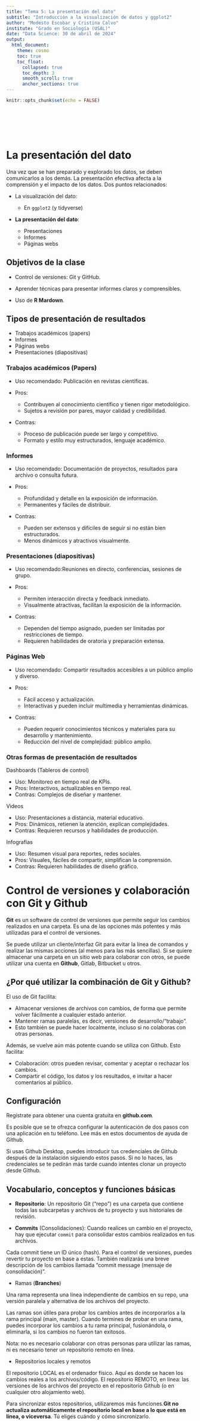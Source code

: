 ```yaml
---
title: "Tema 5: La presentación del dato"
subtitle: "Introducción a la visualización de datos y ggplot2"
author: "Modesto Escobar y Cristina Calvo"
institute: "Grado en Sociología (USAL)"
date: "Data Science: 30 de abril de 2024"
output:
  html_document:
    theme: cosmo
    toc: true
    toc_float:
      collapsed: true
      toc_depth: 3
      smooth_scroll: true 
      anchor_sections: true
---
```


```r
knitr::opts_chunk$set(echo = FALSE)
```

```{=html}
<style>
body {
  padding-top: 200px; 
}

.header-banner {
  position: fixed;
  top: 0;
  left: 0;
  width: 100%; 
  height: 100px; 
  background-image: url(images/bannerDS.jpeg);
  background-size: cover;
  background-position: center;
  z-index: 1000; 
}
</style>
```


<br>
<br>
<br>
<br>

# La presentación del dato

Una vez que se han preparado y explorado los datos, se deben comunicarlos a los demás. La presentación efectiva afecta a la comprensión y el impacto de los datos. Dos puntos relacionados:

  - La visualización del dato:
    
    - En `ggplot2` (y tidyverse)

  - **La presentación del dato**:
  
    - Presentaciones
    - Informes
    - Páginas webs

## Objetivos de la clase

  - Control de versiones: Git y GitHub.

   - Aprender técnicas para presentar informes claros y comprensibles.
   - Uso de **R Mardown**. 

## Tipos de presentación de resultados

  - Trabajos académicos (papers)
  - Informes
  - Páginas webs
  - Presentaciones (diapositivas)
    

### Trabajos académicos (Papers)

- Uso recomendado: Publicación en revistas científicas.
- Pros:

  - Contribuyen al conocimiento científico y tienen rigor metodológico.
  - Sujetos a revisión por pares, mayor calidad y credibilidad.

- Contras:

  - Proceso de publicación puede ser largo y competitivo.
  - Formato y estilo muy estructurados, lenguaje académico.

### Informes

- Uso recomendado: Documentación de proyectos, resultados para archivo o consulta futura.
- Pros:

  - Profundidad y detalle en la exposición de información.
  - Permanentes y fáciles de distribuir.

- Contras:

  - Pueden ser extensos y difíciles de seguir si no están bien estructurados.
  - Menos dinámicos y atractivos visualmente.
  
### Presentaciones (diapositivas)

- Uso recomendado:Reuniones en directo, conferencias, sesiones de grupo.
- Pros:

  - Permiten interacción directa y feedback inmediato.
  - Visualmente atractivas, facilitan la exposición de la información.

- Contras:

  - Dependen del tiempo asignado, pueden ser limitadas por restricciones de tiempo.
  - Requieren habilidades de oratoria y preparación extensa.

### Páginas Web

- Uso recomendado: Compartir resultados accesibles a un público amplio y diverso.
- Pros:

  - Fácil acceso y actualización.
  - Interactivas y pueden incluir multimedia y herramientas dinámicas.

- Contras:
  - Pueden requerir conocimientos técnicos y materiales para su desarrollo y mantenimiento.
  - Reducción del nivel de complejidad: público amplio.


### Otras formas de presentación de resultados

Dashboards (Tableros de control)

- Uso: Monitoreo en tiempo real de KPIs.
- Pros: Interactivos, actualizables en tiempo real.
- Contras: Complejos de diseñar y mantener.

Videos

- Uso: Presentaciones a distancia, material educativo.
- Pros: Dinámicos, retienen la atención, explican complejidades.
- Contras: Requieren recursos y habilidades de producción.

Infografías

- Uso: Resumen visual para reportes, redes sociales.
- Pros: Visuales, fáciles de compartir, simplifican la comprensión.
- Contras: Requieren habilidades de diseño gráfico.

# Control de versiones y colaboración con Git y Github

**Git** es un software de control de versiones que permite seguir los cambios realizados en una carpeta. Es una de las opciones más potentes y más utilizadas para el control de versiones.

Se puede utilizar un cliente/interfaz Git para evitar la línea de comandos y realizar las mismas acciones (al menos para las más sencillas). Si se quiere almacenar una carpeta en un sitio web para colaborar con otros, se puede utilizar una cuenta en **Github**, Gitlab, Bitbucket u otros.

## ¿Por qué utilizar la combinación de Git y Github?

El uso de Git facilita:

- Almacenar versiones de archivos con cambios, de forma que permite volver fácilmente a cualquier estado anterior.
- Mantener ramas paralelas, es decir, versiones de desarrollo/“trabajo”.
- Esto también se puede hacer localmente, incluso si no colaboras con otras personas.

Además, se vuelve aún más potente cuando se utiliza con Github. Esto facilita:

- Colaboración: otros pueden revisar, comentar y aceptar o rechazar los cambios.
- Compartir el código, los datos y los resultados, e invitar a hacer comentarios al público.

## Configuración

Regístrate para obtener una cuenta gratuita en **github.com**.

Es posible que se te ofrezca configurar la autenticación de dos pasos con una aplicación en tu teléfono. Lee más en estos documentos de ayuda de Github.

Si usas Github Desktop, puedes introducir tus credenciales de Github después de la instalación siguiendo estos pasos. Si no lo haces, las credenciales se te pedirán más tarde cuando intentes clonar un proyecto desde Github.

## Vocabulario, conceptos y funciones básicas

- **Repositorio**: Un repositorio Git (“repo”) es una carpeta que contiene todas las subcarpetas y archivos de tu proyecto y sus historiales de revisión. 

- **Commits** (Consolidaciones): Cuando realices un cambio en el proyecto, hay que ejecutar `commit` para consolidar estos cambios realizados en tus archivos. 

Cada commit tiene un ID único (hash). Para el control de versiones, puedes revertir tu proyecto en base a estas. También realizarás una breve descripción de los cambios llamada “commit message (mensaje de consolidación)”. 

- Ramas (**Branches**)

Una rama representa una línea independiente de cambios en su repo, una versión paralela y alternativa de los archivos del proyecto.

Las ramas son útiles para probar los cambios antes de incorporarlos a la rama principal (main, master). Cuando termines de probar en una rama, puedes incorporar los cambios a tu rama principal, fusionándola, o eliminarla, si los cambios no fueron tan exitosos.

Nota: no es necesario colaborar con otras personas para utilizar las ramas, ni es necesario tener un repositorio remoto en línea.

- Repositorios locales y remotos

El repositorio LOCAL es el ordenador físico. Aquí es donde se hacen los cambios reales a los archivos/código. El repositorio REMOTO, en línea: las versiones de los archivos del proyecto en el repositorio Github (o en cualquier otro alojamiento web).

Para sincronizar estos repositorios, utilizaremos más funciones.**Git no actualiza automáticamente el repositorio local en base a lo que está en línea, o viceversa**. Tú eliges cuándo y cómo sincronizarlo.

## Crear un nuevo repositorio en Github

Para crear un nuevo repositorio, entra en Github y busca el botón verde para crear un nuevo repositorio. Este repositorio, ahora vacío, puede ser clonado localmente en tu ordenador.

- Debes elegir si quieres que tu repositorio sea público (visible para todo el mundo en Internet) o privado (sólo visible para aquellos con permiso). 
  
## Nuevo repositorio de Github a partir de un proyecto R existente

Un escenario alternativo de configuración es que ya tengas un proyecto R con contenido, y quieras crear un repositorio Github para él.

- Crea un nuevo repositorio de Github vacío para el proyecto

- Clona este repositorio localmente

- Copia todo el contenido de tu proyecto R preexistente (códigos, datos, etc.) en este nuevo repositorio local vacío.

- Abre tu nuevo proyecto en RStudio, y ve al panel Git. Los nuevos archivos deberían registrarse como cambios de archivo, ahora rastreados por Git. Por lo tanto, puedes agrupar estos cambios bajo un commit y push a Github. Una vez hecho push, el repositorio en Github reflejará todos los archivos.

## Clonar desde un repositorio de Github

Puedes clonar un repositorio de Github existente para crear un nuevo proyecto R local en tu ordenador.

El repositorio de Github puede ser uno que ya existe y tiene contenido, o puede ser un repositorio vacío que acabas de crear. En este último caso, básicamente estás creando el repositorio de Github y el proyecto local de R al mismo tiempo (ver las instrucciones anteriores).

Paso 1: Navega en Github hasta el repositorio, clica en el botón verde “Code” y copia la HTTPS clon URL

Paso 2: En RStudio, inicia un nuevo proyecto R clicando en File>New project > Version control > Git) (Archivo > Nuevo proyecto > Control de versiones > Git)

  - Cuando te pida la “URL del repositorio”, pega la URL HTTPS de Github

  - Asigna al proyecto R un nombre corto e informativo

  - Elige dónde se guardará el nuevo proyecto R localmente

  - Marca “Abrir en una nueva sesión” y selecciona en “Crear proyecto”.
  
### Ejemplo práctico: clonar el repositorio de la clase

Entra en https://github.com/cristinacalvolopez/DataScience24 y sigue las instrucciones.
  
## Control de versiones en RStudio: la pestaña “Git”.

\center ![](images/Git_console.png)

- **Botón commit** para consolidar los cambios del archivo guardado en local (se abrirá una nueva ventana para añadir la descripción y confirmarlo)

- **Flecha azul pull** (descarga los cambios realizados en la versión remota/Github de esa rama y actualiza tu versión local de la rama)

- **Flecha verde push** (enviar cualquier commits/cambio de tu versión local de la rama y actualiza la versión remota/Github de esa rama)

## Flujo de trabajo Git + Github

- Asegúrate de que tu repositorio local está actualizado.
- Trabaja localmente, haz uno o varios commits a una rama separada.
- Actualiza la versión remota de la rama con tus cambios (push).
- Fusiona con la rama principal.

\center ![](images/GitHub-Flow.png)


# RMarkdown

[**R Markdown**](https://es.r4ds.hadley.nz/r-markdown.html) es una herramienta ampliamente utilizada para crear documentos de salida automatizados y reproducibles. Es la implementación de [**Markdown**](https://es.wikipedia.org/wiki/Markdown) en R, el cual es un lenguaje de marcado ligero, que permite configurar formatos de texto en forma básica siendo fácil de editar y fácil de leer.


## Rmarkdown

Un script de R Markdown intercala código R y texto de tal manera que el script se convierte en el documento de salida. Puede crear un documento completo con formato, incluyendo texto narrativo (el texto puede ser dinámico y cambiar en función de sus datos), tablas, figuras, viñetas/números, bibliografías, etc.

Un archivo R Markdown (.Rmd) se puede exportar a [múltiples formatos](https://rmarkdown.rstudio.com/formats.html) y estos se incrementan aún más con el apoyo de otros paquetes: [html](https://bookdown.org/yihui/rmarkdown/html-document.html), [pdf](https://bookdown.org/yihui/rmarkdown/pdf-document.html), [word](https://bookdown.org/yihui/rmarkdown/word-document.html), [notebook](https://bookdown.org/yihui/rmarkdown/notebook.html), [presentaciones](https://bookdown.org/yihui/rmarkdown/presentations.html) ([xaringan](https://bookdown.org/yihui/rmarkdown/xaringan.html), [ioslides](https://bookdown.org/yihui/rmarkdown/ioslides-presentation.html), [revealjs](https://bookdown.org/yihui/rmarkdown/revealjs.html)), [dashboard](https://rmarkdown.rstudio.com/flexdashboard/), [libros](https://bookdown.org/), [páginas web](https://bookdown.org/yihui/blogdown/), [shiny apps](https://rmarkdown.rstudio.com/authoring_shiny.html%2F), [pósteres](https://github.com/brentthorne/posterdown), etc.
]]

## Primeros pasos con R Mardown: Instalación

Para crear una salida de R Markdown, necesitas tener instalado lo siguiente:

- El paquete `rmarkdown` (knitr también se instalará automáticamente)
- `Pandoc`, que debería venir instalado con RStudio.
- Si se quiere generar una salida en PDF, necesitarás instalar `LaTeX.` Instalación en: `TinyTeX` (https://yihui.name/tinytex/)https://yihui.name/tinytex/).

```r
pacman::p_load(tinytex)     
tinytex::install_tinytex()
install.packages("rmarkdown")
```

## Generar un archivo `Rmarkdown`

1. Ir a File -> New File -> R Markdown...
2. En la sección de `Document` indicar el título y nombre de autor (esto se puede modificar luego).
3. Guardar el archivo `.Rmd`
4. Con la opción de `Knit` se puede generar un archivo **hmtl**.

```r
knitr::include_graphics("images/new_rmarkdown_1.png", dpi = 600)
```

\center 

```r
knitr::include_graphics("images/new_rmarkdown_2.png", dpi = 600)
```

### Sobre el directorio de trabajo

El directorio de trabajo de un archivo markdown es el lugar donde se guarda el propio archivo Rmd. 

- Si el proyecto R está dentro de "~/Documents/projectX" y el archivo Rmd en una subcarpeta ("~/Documents/projectX/markdownfiles/markdown.Rmd"), el código read.csv("data.csv") dentro del markdown buscará un archivo csv en la carpeta "markdownfiles", y no en la carpeta raíz del proyecto.
- Para referirse a archivos en otro lugar, usa la ruta completa del archivo. Ten en cuenta que no se recomienda el uso de setwd() en los scripts de R Markdown - sólo se aplica al trozo de código en el que está escrito.

Trabajar en local:

- Debido a que R Markdown puede tener problemas con `pandoc` cuando se ejecuta en una carpeta compartida, se recomienda que la carpeta esté ubicada en local.

Trabajar con versiones:

- Es recomendable el trabajo en repositorios con control de cambios- véase Git/GitHub.

## Componentes de un archivo Rmd

Un documento R Markdown puede ser editado en RStudio igual que un script estándar de R. Cuando se inicia un nuevo script de R Markdown, RStudio intenta ayudarnos mostrando una plantilla que explica las diferentes secciones de un script de R Markdown.

**Componentes básicos:**

- Encabezado YAML- básico
- Cuerpo

  - Formato: cursiva, negrita, cursiva-negrita, código, hipervínculos
  - Configurar un *chunk* de código
  - Insertar imágenes, pdf

- Personalización

\center ![](images/2_defaultRMD.png){height=200%}


## Encabezado YAML

El encabezado de un `Rmd` contiene los metadatos del archivo, formato general del output y, en ocasiones, estilos personalizados (css), entre otros aspectos.

Esta sección debe comenzar con una línea con tres guiones --- y debe cerrar de igual manera ---. Los parámetros YAML vienen en pares `key:value`. Es importante que estén separados por : no por =.

Este es el formato `YAML` básico con el que se inicia al generar un archivo `Rmd`.

```yaml
---
title: "Tema 5: La presentación del dato"
author: "Modesto Escobar y Cristina Calvo"
date: "Data Science: 7 de mayo de 2024"
output: html_document
---
```

El formato `YAML` puede contener más información y personalización. Esto dependerá de la configuración del output.

Algunos metadatos adicionales, que podrían usarse:

\tiny

```yaml
---
title: "Tema 5: La presentación del dato"
subtitle: "Presentación de informes y comunicación efectiva de datos"
author: "Modesto Escobar y Cristina Calvo"
institute: "Grado en Sociología (USAL)"
date: "Data Science: 7 de mayo de 2024"
output:
  beamer_presentation:
    slide_level: 3
    theme: "metropolis"
    colortheme: "rose"
    fonttheme: "professionalfonts"
    number_sections: true
---
```

### Encabezado YAML - Outputs

Documentos:

- `pdf_document`: Utiliza LaTeX para generar documentos PDF de alta calidad.
- `word_document`: Genera documentos en formato .docx que pueden ser abiertos y editados en Microsoft Word.
- `html_document`: Produce un archivo HTML que puede ser visualizado en navegadores web.
- rticles::`rtf_document`: Crea un documento en formato Rich Text Format, compatible con la mayoría de los procesadores de texto.

Presentaciones:

- `beamer_presentation`: Presentaciones en PDF con LaTeX.
- `powerpoint_presentation`: Presentaciones en PowerPoint.
- `ioslides_presentation`: Produce una presentación HTML5 visualizables en navegadores web.
- `slidy_presentation`: Otra herramienta HTML5 para presentaciones en web.

Otros:

- `notebook`: Para generar cuadernos interactivos donde se puede ejecutar código en vivo.
- `shiny::shiny_document`: Usa Shiny para la crear webs interactivas y documentos dinámicos.

![](images/rm_descarga.png)

## Cuerpo

Esta es la narrativa del documento, incluyendo los títulos y encabezados. Está escrito en el lenguaje “markdown”, que se utiliza en muchos otros programas.

No es necesario marcar nada para escribir texto plano. 

### Cuerpo: Formato de texto

Rodea el texto normal con estos caracteres para cambiar su apariencia en la salida.

- Guiones bajos (_) o un asterisco simple (*) para poner en cursiva (itálica)
- Doble asterisco (**) para el texto en negrita
- Comillas invertidas (`) para mostrar el texto como código
- El aspecto real de la fuente puede establecerse utilizando plantillas específicas (especificadas en los metadatos YAML; ver sub-secciones de este capitulo).

Ejemplos:

Formato  *cursiva*, **negrita**, ***cursiva-negrita***, `código` e [hipervínculo](https://es.wikipedia.org/wiki/Hiperenlace)]

```
*Este texto está en cursiva*
```

*Este texto está en cursiva*

```
**Ahora, este texto está en negrita**
```

**Ahora, este texto está en negrita**

```
***Este último contiene ambos: negrita-cursiva***
```

***Este último contiene ambos: negrita-cursiva***

```
`Este texto será mostrado como código`
```

`Este texto será mostrado como código`

```
Esta data de ` r nrow(mtcars)` casos... 
```

Esta data de ` r nrow(mtcars)` casos... 

```
*[Rmarkdown](https://bookdown.org/yihui/rmarkdown)
```

[Rmarkdown](https://bookdown.org/yihui/rmarkdown)


### Cuerpo: Encabezados

Una almohadilla (#) delante de un texto en un script de R Markdown crea un encabezado. Esto es diferente que en un trozo de código R en el script, en el que un símbolo de almohadilla permite comentar/anotar/desactivar, como en un script normal de R.

Los distintos niveles de encabezamiento se establecen con diferentes números almohadillas al comienzo de una nueva línea.

```
# Encabezamiento / título de primer nivel
## Encabezamiento de segundo nivel
### Encabezamiento de tercer nivel
```

### Cuerpo: Listas y viñetas

También es posible añadir listas enumeradas y/o viñetas dentro de la redacción.

Pueden usarse:

- Números (1.)
- Guines (-)
- Símbolo de suma (+)
- Sangrías para marcar subniveles


Ejemplo: 

* 1. Primera numeración

* 1. Segunda numeración

*     - Primera viñeta

*         + Una subviñeta viñeta

*     - Segunda viñeta

* 1. Tercera numeración


1. Primera numeración

1. Segunda numeración

   - Primera viñeta
   
      + Una subviñeta viñeta

   - Segunda viñeta

1. Tercera numeración

### Cuerpo: Imágenes

Existen 3 formas de hacerlo:

#### 1. Código CSS

```
![](https://rmarkdown.png){width=30%}
```

#### 1. Código HTML

```
<img src="https://rmarkdown.png" width="300px"/>
```

#### 1. Código R

```r
cat(c("```{r, echo=FALSE, , out.width = '30%'}",
      "knitr::include_graphics('rmarkdown.png', 
      dpi = 600) ",
      "```"), 
    sep='\n')
```

## Cuerpo:  Tablas

Crea una tabla utilizando guiones ( - ) y barras ( | ). El número de guiones entre las barras determina el número de espacios en la celda a patrir del cual el texto comienza a crearse

```
Column  1 |Column   2 |Column 3
----------|-----------|--------
Cell A    |Cell B     |Cell C
Cell D    |Cell E     |Cell F
```

El código anterior produce la siguiente tabla:

Column  1 |Column   2 |Column 3
----------|-----------|--------
Cell A    |Cell B     |Cell C
Cell D    |Cell E     |Cell F


## Código (chunks)

Las secciones del script con código R se denominan “chunks” o trozos. En ellos se pueden cargar paquetes, importar datos y realizar el análisis y visualización de datos. 

Cada trozo se abre con una línea que comienza con tres comillas invertidas y corchetes que contienen parámetros para el trozo ({ }). El trozo termina con otras tres comillas invertidas.

Ejemplo: 

Código:

![](images/codigo.png)

Salida:

```r
head(mtcars)
```

Tipos:

Existen alrededor de [60 configuraciones](https://yihui.org/knitr/options/) de salidas de código. Estas pueden combinarse entre sí (separadas por coma) mientras tengan sentido:

- `eval = FALSE`: No ejecuta código

- `include = FALSE`: Ejecuta código pero no muestra el resultado.

- `echo = FALSE`: Ejecuta código y muestra el output. Pero el código se mantiene oculto.

- `message = FALSE`: Evita que se muestren mensajes de ejecución.

- `warning = FALSE`: No muestra mensajes warnings (advertencia)

- `error = TRUE`: La compilación del documento continúa apesar de errores.

- `out.width =` y `out.height =` - asigna proporciones de ancho y largo, por ejemplo `out.width = "75%"`
- `fig.align = "center"` ajusta cómo se alinea una figura en la página
- `fig.show = 'hold'` si se imprimen múltiples figuras y se desea imprimirlas una al lado de la otra se puede usar la función `out.width = c("33%", "67%")`. También se puede establecer como - `fig.show='asis'` para mostrarlas debajo del código que las genera, '`hide`' para ocultarlas, o '`animate`' para concatenar varias figuras en una animación.

La cabecera de un trozo debe escribirse en una sola línea.
Evita puntos, barras bajas y espacios. Utiliza guiones ( - ) si necesitas un separador.

También se pueden insertar en el texto:

\center ![](images/3_chunktext.png)

## Tejer el documento

Puedes generar el documento de las siguientes maneras:

- Manualmente haciendo click sobre el botón “`Knit`” en la parte superior del editor de scripts de RStudio (rápido y fácil).
- Ejecutando el comando `render()` en la consola R (ejecutado fuera del script de R Markdown).

# Práctica

- Debe crearse un repositorio para cada grupo del trabajo final de la asignatura. Solo un miembro del equipo debe crearlo. El repositorio debe estar en oculto, pero debe compartirse tanto con los otros miembros del equipo como con los profesores (modesto@usal.es y cristinacalvolopez@usal.es).

- Crear el README.md del proyecto. Deben especificarse las partes del trabajo final, así como el título, autores y otras cuestiones relevantes.
- Cada uno de los miembros del equipo debe hacer al menos un commit a este repositorio antes del lunes 13 de mayo.
